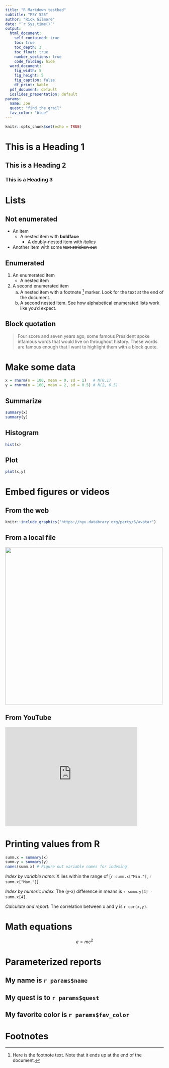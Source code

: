 ```yaml
---
title: "R Markdown testbed"
subtitle: "PSY 525"
author: "Rick Gilmore"
date: "`r Sys.time()`"
output: 
  html_document:
    self_contained: true
    toc: true
    toc_depth: 3
    toc_float: true
    number_sections: true
    code_folding: hide
  word_document:
    fig_width: 5
    fig_height: 5
    fig_caption: false
    df_print: kable
  pdf_document: default
  ioslides_presentation: default
params:
  name: Joe
  quest: "find the grail"
  fav_color: "blue"
---
```


```r
knitr::opts_chunk$set(echo = TRUE)
```

# This is a Heading 1
## This is a Heading 2
### This is a Heading 3

# Lists

## Not enumerated

- An item
    - A nested item with **boldface**
        - A doubly-nested item with *italics*
- Another item with some ~~text stricken out~~

## Enumerated

1. An enumerated item
    - A nested item
1. A second enumerated item
    a. A nested item with a footnote [^1] marker. Look for the text at the end of the document.
    a. A second nested item. See how alphabetical enumerated lists work like you'd expect.
    
[^1]: Here is the footnote text. Note that it ends up at the end of the document.

## Block quotation

> Four score and seven years ago, some famous President spoke infamous words that would live on throughout history.
> These words are famous enough that I want to highlight them with a block quote.

# Make some data

```r
x = rnorm(n = 100, mean = 0, sd = 1)   # N(0,1)
y = rnorm(n = 100, mean = 2, sd = 0.5) # N(2, 0.5)
```

## Summarize

```r
summary(x)
summary(y)
```

## Histogram

```r
hist(x)
```

## Plot

```r
plot(x,y)
```

# Embed figures or videos

## From the web

```r
knitr::include_graphics("https://nyu.databrary.org/party/6/avatar")
```

## From a local file

<img src="img/sleic.jpg" height=500px>

## From YouTube

<iframe width="420" height="315" 
src="https://www.youtube.com/embed/9hUy9ePyo6Q" 
frameborder="0" allowfullscreen>
</iframe>

# Printing values from R

```r
summ.x = summary(x)
summ.y = summary(y)
names(summ.x) # Figure out variable names for indexing
```

*Index by variable name:* X lies within the range of [`r summ.x["Min."]`, `r summ.x["Max."]`].

*Index by numeric index:* The (y-x) difference in means is `r summ.y[4] - summ.x[4]`.

*Calculate and report:* The correlation between x and y is `r cor(x,y)`.

# Math equations

$$e=mc^{2}$$

# Parameterized reports

## My name is `r params$name`

## My quest is to `r params$quest`

## My favorite color is `r params$fav_color`

# Footnotes

